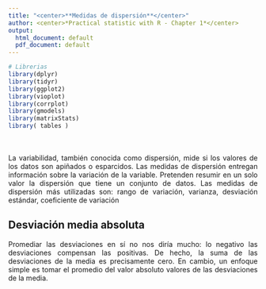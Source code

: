 ```yaml
---
title: "<center>**Medidas de dispersión**</center>"
author: <center>*Practical statistic with R - Chapter 1*</center>
output:
  html_document: default
  pdf_document: default
---
```


```r
# Librerias
library(dplyr)
library(tidyr)
library(ggplot2)
library(vioplot)
library(corrplot)
library(gmodels)
library(matrixStats)
library( tables )
```
<br>
<br>
<div style="text-align: justify">La variabilidad, también conocida como dispersión, mide si los valores de los datos son apiñados o esparcidos. Las medidas de dispersión entregan información sobre la variación de la variable. Pretenden resumir en un solo valor la dispersión que tiene un conjunto de datos. Las medidas de dispersión más utilizadas son: rango de variación, varianza, desviación estándar, coeficiente de variación<div/>

## **Desviación media absoluta**

<div style="text-align: justify">Promediar las desviaciones en sí no nos diría mucho: lo negativo
las desviaciones compensan las positivas. De hecho, la suma de las desviaciones de la media
es precisamente cero. En cambio, un enfoque simple es tomar el promedio del valor absoluto
valores de las desviaciones de la media.<div/>